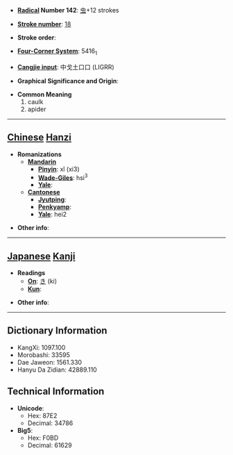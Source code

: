* '''[[Wiktionary:Chinese radical index| Radical]] Number 142''': [[Wiktionary:Chinese radical index 虫|虫]]+12 strokes

* '''[[Wiktionary:Chinese total strokes index|Stroke number]]''': [[Wiktionary:Chinese total strokes index 18|18]]

* '''Stroke order''': 

* '''[[Wiktionary:Chinese four corner index|Four-Corner System]]''': 5416<sub>1</sub>

* '''[[Wiktionary:Chinese Cangjie index|Cangjie input]]''': 中戈土口口 (LIGRR)

* '''Graphical Significance and Origin''': 

* '''Common Meaning'''
*#caulk
*# apider


----

== [[Chinese]] [[Hanzi]] ==

* '''Romanizations'''
** '''[[Mandarin]]'''
*** '''[[Pinyin]]''': xǐ (xi3)
*** '''[[Wade-Giles]]''': hsi<sup>3</sup>
*** '''[[Yale]]''': 
** '''[[Cantonese]]'''
*** '''[[Jyutping]]''':
*** '''[[Penkyamp]]''': 
*** '''[[Yale]]''': hei2

* '''Other info''': 

----

== [[Japanese]] [[Kanji]] ==

* '''Readings'''
** '''[[On]]''': [[き]] (ki)
** '''[[Kun]]''': 

* '''Other info''':  

----

== Dictionary Information ==

* KangXi: 1097.100
* Morobashi: 33595
* Dae Jaweon: 1561.330
* Hanyu Da Zidian: 42889.110

== Technical Information ==

* '''Unicode''':
** Hex: 87E2
** Decimal: 34786
* '''Big5''':
** Hex: F0BD
** Decimal: 61629